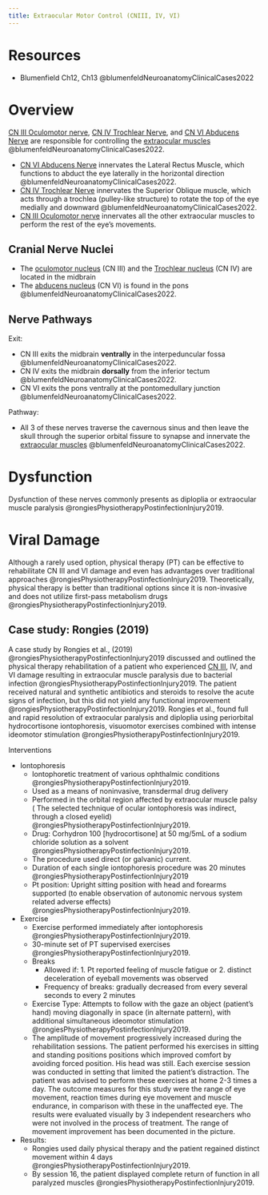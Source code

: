 ```yaml
---
title: Extraocular Motor Control (CNIII, IV, VI)
---
```


# Resources
- Blumenfield Ch12, Ch13 @blumenfeldNeuroanatomyClinicalCases2022



# Overview

[CN III Oculomotor nerve]({{< var ref-cn3.path >}}), [CN IV Trochlear Nerve]({{< var ref-cn4.path >}}), and [CN VI Abducens Nerve]({{< var ref-cn6.path >}}) are responsible for controlling the [extraocular muscles]({{< var ref-extraocular-muscles.path >}}) @blumenfeldNeuroanatomyClinicalCases2022.

- [CN VI Abducens Nerve]({{< var ref-cn6.path >}}) innervates the Lateral Rectus Muscle, which functions to abduct the eye laterally in the horizontal direction @blumenfeldNeuroanatomyClinicalCases2022.
- [CN IV Trochlear Nerve]({{< var ref-cn4.path >}}) innervates the Superior Oblique muscle, which acts through a trochlea (pulley-like structure) to rotate the top of the eye medially and downward @blumenfeldNeuroanatomyClinicalCases2022.
- [CN III Oculomotor nerve]({{< var ref-cn3.path >}}) innervates all the other extraocular muscles to perform the rest of the eye's movements.

## Cranial Nerve Nuclei

- The [oculomotor nucleus]({{< var ref-oculomotor-nucleus.path >}}) (CN III) and the [Trochlear nucleus]({{< var ref-trochlear-nucleus.path >}}) (CN IV) are located in the midbrain
- The [abducens nucleus]({{< var ref-abducens-nucleus.path >}}) (CN VI) is found in the pons @blumenfeldNeuroanatomyClinicalCases2022. 

## Nerve Pathways

<!--
::: {layout-ncol=3}

!["Ventral view of Surface Anatomy of the brainstem and cranial nerves (from fig12.2 of Blumenfeld @blumenfeldNeuroanatomyClinicalCases2022)"](/The Archive/Neuroscience/Neuroanatomy/Cranial Nerves/images/fig12.2A Surface anatomy of the brainstem and cranial nerves blumenfield2022.png)

!["Dorsal view of Surface Anatomy of the brainstem and cranial nerves (from fig12.2 of Blumenfeld @blumenfeldNeuroanatomyClinicalCases2022)"](/The Archive/Neuroscience/Neuroanatomy/Cranial Nerves/images/fig12.2B Surface anatomy of the brainstem and cranial nerves blumenfield2022.png)

!["Lateral view of the surface Anatomy of the brainstem and cranial nerves (from fig12.2 of Blumenfeld @blumenfeldNeuroanatomyClinicalCases2022)"](/The Archive/Neuroscience/Neuroanatomy/Cranial Nerves/images/fig12.2C Surface anatomy of the brainstem and cranial nerves blumenfield2022.png)
:::
-->

Exit:

- CN III exits the midbrain **ventrally** in the interpeduncular fossa @blumenfeldNeuroanatomyClinicalCases2022.
- CN IV exits the midbrain **dorsally** from the inferior tectum @blumenfeldNeuroanatomyClinicalCases2022. 
- CN VI exits the pons ventrally at the pontomedullary junction @blumenfeldNeuroanatomyClinicalCases2022.

Pathway:

- All 3 of these nerves traverse the cavernous sinus and then leave the skull through the superior orbital fissure to synapse and innervate the [extraocular muscles]({{< var ref-extraocular-muscles.path >}}) @blumenfeldNeuroanatomyClinicalCases2022.


# Dysfunction
Dysfunction of these nerves commonly presents as diploplia or extraocular muscle paralysis @rongiesPhysiotherapyPostinfectionInjury2019.


# Viral Damage
Although a rarely used option, physical therapy (PT) can be effective to rehabilitate CN III and VI damage and even has advantages over traditional approaches @rongiesPhysiotherapyPostinfectionInjury2019.
Theoretically, physical therapy is better than traditional options since it is non-invasive and does not utilize first-pass metabolism drugs @rongiesPhysiotherapyPostinfectionInjury2019.

## Case study: Rongies (2019)
A case study by Rongies et al., (2019) @rongiesPhysiotherapyPostinfectionInjury2019 discussed and outlined the physical therapy rehabilitation of a patient who experienced [CN III]({{< var ref-cn3.path >}}), IV, and VI damage resulting in extraocular muscle paralysis due to bacterial infection @rongiesPhysiotherapyPostinfectionInjury2019.
The patient received natural and synthetic antibiotics and steroids to resolve the acute signs of infection, but this did not yield any functional improvement @rongiesPhysiotherapyPostinfectionInjury2019.
Rongies et al., found full and rapid resolution of extraocular paralysis and diploplia using periorbital hydrocortisone iontophoresis, visuomotor exercises combined with intense ideomotor stimulation @rongiesPhysiotherapyPostinfectionInjury2019.

Interventions

- Iontophoresis
    - Iontophoretic treatment of various ophthalmic conditions @rongiesPhysiotherapyPostinfectionInjury2019.
    - Used as a means of noninvasive, transdermal drug delivery
    - Performed in the orbital region affected by extraocular muscle palsy ( The selected technique of ocular iontophoresis was indirect, through a closed eyelid) @rongiesPhysiotherapyPostinfectionInjury2019.
    - Drug: Corhydron 100 [hydrocortisone] at 50 mg/5mL of a sodium chloride solution as a solvent @rongiesPhysiotherapyPostinfectionInjury2019.
    - The procedure used direct (or galvanic) current.
    - Duration of each single iontophoresis procedure was 20 minutes @rongiesPhysiotherapyPostinfectionInjury2019
    - Pt position: Upright sitting position with head and forearms supported (to enable observation of autonomic nervous system related adverse effects) @rongiesPhysiotherapyPostinfectionInjury2019.
- Exercise
    - Exercise performed immediately after iontophoresis @rongiesPhysiotherapyPostinfectionInjury2019.
    - 30-minute set of PT supervised exercises @rongiesPhysiotherapyPostinfectionInjury2019.
    - Breaks
        - Allowed if: 1. Pt reported feeling of muscle fatigue or 2. distinct deceleration of eyeball movements was observed
        - Frequency of breaks: gradually decreased from every several seconds to every 2 minutes
    - Exercise Type: Attempts to follow with the gaze an object (patient’s hand) moving diagonally in space (in alternate pattern), with additional simultaneous ideomotor stimulation @rongiesPhysiotherapyPostinfectionInjury2019.
    - The amplitude of movement progressively increased during the rehabilitation sessions. The patient performed his exercises in sitting and standing positions positions which improved comfort by avoiding forced position. His head was still. Each exercise session was conducted in setting that limited the patient's distraction. The patient was advised to perform these exercises at home 2-3 times a day. The outcome measures for this study were the range of eye movement, reaction times during eye movement and muscle endurance, in comparison with these in the unaffected eye. The results were evaluated visually by 3 independent researchers who were not involved in the process of treatment. The range of movement improvement has been documented in the picture.
- Results:
    - Rongies used daily physical therapy and the patient regained distinct movement within 4 days @rongiesPhysiotherapyPostinfectionInjury2019.
    - By session 16, the patient displayed complete return of function in all paralyzed muscles @rongiesPhysiotherapyPostinfectionInjury2019.